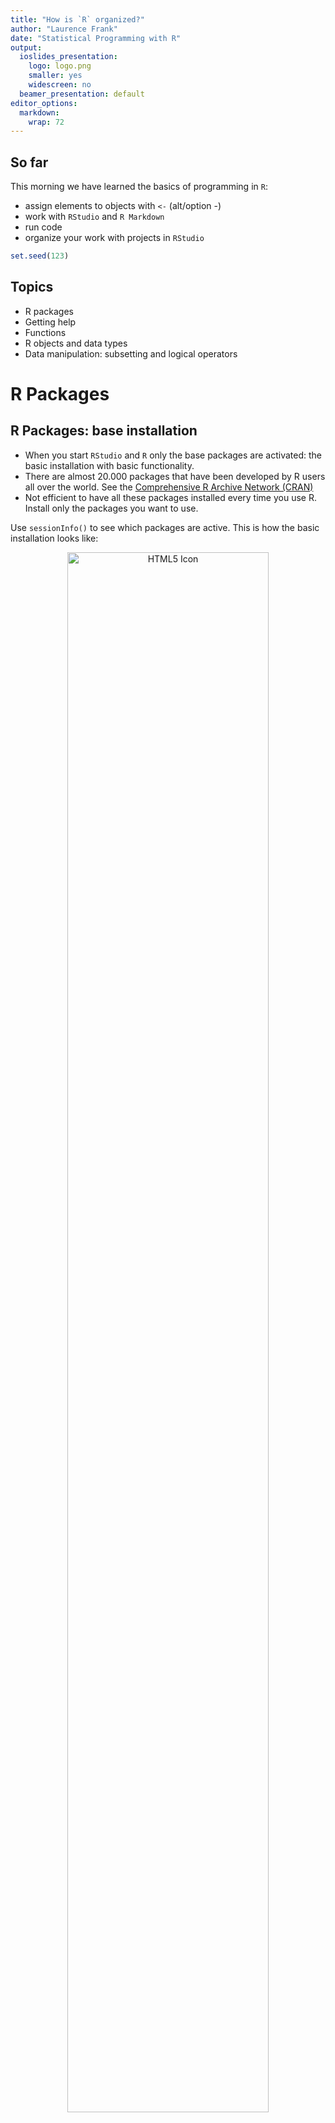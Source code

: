 ```yaml
---
title: "How is `R` organized?"
author: "Laurence Frank"
date: "Statistical Programming with R"
output:
  ioslides_presentation:
    logo: logo.png
    smaller: yes
    widescreen: no
  beamer_presentation: default
editor_options: 
  markdown: 
    wrap: 72
---
```


## So far

This morning we have learned the basics of programming in `R`:

- assign elements to objects with `<-` (alt/option -)
- work with `RStudio` and `R Markdown`
- run code
- organize your work with projects in `RStudio`

```r
set.seed(123)
```

## Topics

* R packages
* Getting help
* Functions
* R objects and data types
* Data manipulation: subsetting and logical operators


# R Packages

## R Packages: base installation

* When you start `RStudio` and `R` only the base packages are activated: the basic installation with basic functionality.
* There are almost 20.000 packages that have been developed by R users all over the world. See the [Comprehensive R Archive Network (CRAN)](https://cran.r-project.org/web/packages/)
* Not efficient to have all these packages installed every time you use R. Install only the packages you want to use.

Use `sessionInfo()` to see which packages are active. This is how the basic installation looks like:

<center>
<img src="figures/BaseInstallationR.png" alt="HTML5 Icon" width="80%"/>
</center>

## How to work with packages

Packages are like apps on your mobile phone.

* When you want to use a package for the first time, you have to install the package.
* Each time you want to use the package, you have to load (activate) it.

## Installing packages

The easiest way to install a package, e.g. mice, is to use:
```r
install.packages("mice")
```

Alternatively, you can also do it in `RStudio` through:

`Tools -> Install Packages`

An overview of the packages you have installed, see the tab “Packages” in the output pane:

<center>
<img src="figures/InstalledPackageOverview.png" alt="HTML5 Icon" width="80%"/>
</center>

## Loading packages

There are two ways to load a package in `R`:
```r
library(mice)
```

and

```r
require(mice)
```

When a package is not found (not installed):

* `require()` will produce a warning but will continue to run the rest of the code.
* `library()` will produce an error and stop running the rest of the code.

# Getting help

## Getting help when you know the function or package

Everything that is published on the Comprehensive `R` Archive Network (CRAN) and is aimed at `R` users, must be accompanied by a help file.

*In the search bar of the output pane:*

* type name of the function or package

*In the console:*

* type `help(sample)` or `?sample` (opens a help window).
* type `help(package=mice)` for packages
* when you start typing `sample` in console or editor (Markdown code chunk) a pop-up window appears with help about the structure of the function.

<center>
<img src="figures/Help-pop-up.png" alt="HTML5 Icon" width="100%"/>
</center>

## Getting help when you do not know the function or package

* Type your search term in the search bar of the output pane.

* In the console:
    + Type `??` followed by your search term.
    + For example `??anova` returns a list of all help pages that contain the word ‘anova’.

* Some packages have cheat sheets, see in `R Studio`, `Help menu -> Cheat Sheets`

* Google the search term(s) and add ‘R’ as keyword.

* Helpful websites: <http://www.stackoverflow.com> and <http://www.stackexchange.com>


# Functions

## Functions in R

* Functions are the building blocks of `R`

* Built-in or user-defined (programme your own functions).

* To use a function, type the function name with parentheses: `mean()`

* Typing the name of the function without the parentheses reveals the code of the function.

<center>
<img src="figures/syntax-function-sample.png" alt="HTML5 Icon" width="70%"/>
</center>

## The structure of functions in R

Every function in R has the following structure:

1. a function name
2. a set of arguments surrounded by parentheses `( )`
3. a body of code surrounded by curly braces `{ }`
4. default values
5. what the function will return

<center>
<img src="figures/Elements-of-a-function_HandsonProgrammingWithR_2.6.png" alt="HTML5 Icon" width="100%"/>
</center>

<sup>
[Image source: Garrett Grolemund, Hands-On Programming with R, 2.6](https://rstudio-education.github.io/hopr/basics.html#functions)
</sup>

## The structure of functions in R

Every function in R has the following structure:

<center>
<img src="figures/Elements-of-a-function_HandsonProgrammingWithR_2.6.png" alt="HTML5 Icon" width="100%"/>
</center>

<sup>
[Image source: Garrett Grolemund, Hands-On Programming with R, 2.6](https://rstudio-education.github.io/hopr/basics.html#functions)
</sup>


## Using R functions: arguments

When you want to use a function in R, you need to know which information you need to provide to the function. 

For example the function `sample()`

Use `args(<function name>)` to obtain info about the arguments and the default values: 

```r
args(sample)
```


Or make use of the pop-up help and use the TAB key to cycle through the arguments:

<center>
<img src="figures/Help-pop-up.png" alt="HTML5 Icon" width="100%"/>
</center>

## Using R functions: help file

Clicking `F1` opens the help file of the function `sample()`:

<center>
<img src="figures/R-Helpfile-function-sample.png" alt="HTML5 Icon" width="90%"/>
</center>

## Using R funtions: arguments

Now we can use the function to, for example, mimic the sampling of two dice.

```r
dice <- sample(1:6, size=2, replace=TRUE)
dice
```

`x` represents the items to sample from (the range of possible items). In this case the numbers 1 to 6 (the eyes of single die).

`size` is the number of items to choose, in this case 2

`replace=TRUE` means sampling with replacement

<img style="float: right;" src="figures/dice.png" alt="HTML5 Icon" width="35%"/>

## Using function arguments

Will the function work if we leave out the argument names and give only the values?

```r
dice <- sample(1:6, 2, TRUE)
dice
```

And if we change the order of the values?
```r
dice <- sample(2, 1:6, TRUE)
dice
```
## Using function arguments

Changing the order is possible only when the argument is mentioned. 
```r
dice <- sample(size=2, x=1:6, replace=TRUE)
dice
```
**Recommendation: type out the arguments and their values. This prevents errors and increases the readability of your code.**


# R objects and data types

## Vector: most basic R object

A vector is an indexed set of values (a list of numbers) and has one dimension (row vector or column vector). The simplest vector has 1 element. 

`c()` creates a list of numbers:

```r
v1 <- c(3)
v1
v2 <- c(1:12)
v2
```

Vectors can have the following data atomic modes: *integer, numeric/double, character, logical, complex*

## Most often used data types

**Numeric (double):**
```r
v3 <- c(100:110)
v3
```

**Integer:**
```r
v4 <- c(1L:12L)
v4
```
## Most often used data types

**Character:**
```r
v5 <- c(letters[21:26])
v5
names <- c("Mike", "Anne", "George")
names
```

**Logical:**
```r
v6 <- c(TRUE, FALSE)
v6
```

## Create vectors

With `c()` 
```r
vector <- c(25:30)
vector
```
Simple replication with `rep()`
```r
rep(1:2, 3)
```
## Create vectors

Or more complex:
```r
rep(c("A", "B"), c(2, 3))
rep(c("A", "B"), each=3)
```
Sequence of numbers with `seq()`
```r
seq(from=2, to=10, by=2)
```

## Matrices
`matrix()` creates arrays with specified dimensions
```r
rvect <- matrix(data=vector, nrow=6, ncol=1)
rvect
cvect <- matrix(data=vector, nrow=1, ncol=6)
cvect
```

```r
attributes(rvect)
```


## Matrices

A matrix:
```r
(M1 <- matrix(v2, nrow=3, ncol=4))
dim(M1)
(M2 <- matrix(v2, nrow=4, ncol=3))
```

## Vectors and matrices: limitation

Vectors and matrices can only hold one data type. Remember, matrices and vectors are numerical OR character objects. They can never contain both and still be used for numerical calculations. 
```r
vector
v5
(newvect <- c(vector, v5))
```
## Vectors and matrices: limitation

Vectors and matrices can only hold one data type
```r
vector
v5
M <- matrix(cbind(vector, v5), nrow=6, ncol=2)
M
```


## Lists

Lists are flexible data structures: the elements in a list may be a combination of different data types (numeric, character) and dimensions.


```r
L <- list(names, vector, M)
L
```
## Assigning names to elements

Assign names to the elements of a list with `names()`. Notice the `$`.

```r
names(L) <-c("Names", "Numbers", "Matrix")
L
```
## Data frames

A data frame is the `R` representation of a rectangular data set where the rows are the observations and the columns the variables.

Data frames can contain both numerical and character column vectors at the same time, although never in the same column. 
```r
D <- data.frame("V1" = rnorm(5),
                "V2" = rnorm(5, mean = 5, sd = 2), 
                "V3" = letters[1:5])
D
```

We 'filled' a data frame with two randomly generated sets from the normal distribution - where $V1$ is standard normal and $V2 \sim N(5,2)$ - and a character set. 

## Data frames (continued)
You can name the columns and rows in data frames with `row.names`:
```r
row.names(D) <- c("row 1", "row 2", "row 3", "row 4", "row 5")
D
```


## Factors

* Factors are used to represent categorical data (ordered or unordered).

* A factor is a vector with integers where each integer has a label.

* Factors facilitate interpretation of results in statistical modeling: a variable with labels "male", "female" is self-describing compared to a variable with values `1`, `2`.

* Factors are very useful in statistical modeling (linear models, GLM) where they facilitate the dummy coding process of categorical variables.

## Factors

Factor objects can be created with the `factor()` function.
```r
x <- factor(c("male", "male", "female", "male", "female"))
x
```

Obtain the `summary` of the factor:
```r
summary(x)
```

## Factors 
Factors are integer vectors where each integer has a label (`levels`):
```r
typeof(x)
```

```r
attributes(x)
```

# Data manipulation: subsetting and logical operators

## Subsetting
In the basic installation of R ("base R") there are three ways to select elements from vectors, matrices, lists and data frames: 

1) **`[]`**

2) **`[[]]`**

3) **`$`**


## Subsetting with `[]`

Square brackets `[]` are used to call single elements or entire rows and columns.

[**a**, **b**]: **a** refers to the row number(s), **b** refers to the column number(s).

```r
M <- matrix(rnorm(12), nrow=3, ncol=4)
M
M[2, 3]
```

## Subsetting with `[]`

Also for data frames:

```r
D
D[2, 3] # Select element "b"
```
## Subsetting with `[]`

Square brackets `[]` are used to call single elements

```r
D
D[2, ] # Select second row
D[, 1] # Select first column
```

## Subsetting with `[]`

```r
D
D[2:3, 2] # Select second and third row in second colum
D[1, c(2,3)] # Select elements in the first row, second and third column
```


## Subsetting with `[]`

```r
D
D[ , -3] # Select all rows and leave out the third column.
```

## Subsetting with `[]`

```r
D
D[2:3, -c(3)] # Select the second and third row minus the third column
```


## Subsetting with `[[]]`

The `[[]]` operator selects only one element

```r
L
L[[1]]
```

## Subsetting with `$`

Use `$` to select elements with name labels in lists or data frames:


```r
L
```

```r
L$Names
```

## Subsetting with `$`

Use `$` to select a variable in a data frame:

```r
D
```

```r
D$V3
```

## Logical operators
Logical operators are signs that evaluate a statement, such as `==`, `<`, `>`, `<=`, `>=`, and `|` (OR) as well as `&` (AND). Typing `!` before a logical operator takes the complement of that action. 

For example, if we would like to select elements of vector `v` that are larger than 6, we would type:
```r
v <- c(1:12)
v

v[v > 6]
```

## Why does a logical statement on a matrix return a vector?

```r
v
v > 6
```

The column values for `TRUE` may be of different length. A vector as a return is therefore more appropriate. The `TRUE` and `FALSE` values serve as indicators to select the elements in `v` larger than 6.
```r
v[v > 6]
```


## Logical operators

Symbol | Meaning
------ | ------
! | logical *not*
$\&$ | logical *and*
$|$ | logical *or* 
$<$ | less than
$<=$ | less than or equal to 
$>$ | greater than
$>=$ | greater than or equal to
$==$ | logical equals
$!=$ | not equal

## Integers and floating points
In R there are two types of numbers: integers and [floating point numbers](https://floating-point-gui.de/formats/fp/). Since computer memory is limited, you cannot store numbers with infinite precision. Numbers are therefore represented with floating point numbers. Floating points cannot represent decimal fractions exactly in most cases.
```r
(3 - 2.9)
(3 - 2.9) <= 0.1
```
Why does R tell us that `3 - 2.9 ≠ 0.1?`
```r
(3 - 2.9) - 0.1
```
## Floating point representation
Let's have a look at how the decimal fractions are actually represented as floating points. You can see this by asking a representation with 54 decimals.

```r
sprintf("%.54f",3 - 2.9)

sprintf("%.54f",0.1)

```

## How to work with floating points
The difference of 8.326673e-17 is smaller than the representable difference between two numbers whose value is close to 0.1. 

The smallest positive floating point number in R is: 2.220446e-16

```r
(3 - 2.9) - 0.1

 .Machine$double.eps
```

## How to work with floating points
You can verify whether the difference between two floating points is smaller than the smallest positive floating point number (2.220446e-16). 

Or use the `all.equal()` function which checks that the difference is close to the smallest floating point number.

```r
((3 - 2.9) - 0.1) < .Machine$double.eps

all.equal((3 - 2.9), 0.1)

```

# Practical

## Practical B

* Go to the course website and download the file "Practical B: template" (a Markdown file).

* Save the file in the project folder you created for this course, and, if necessary, open the R Project by clicking on the `.Rproj` file.

* Make the exercises, if possible without looking at the answers in the file "Practical B: solutions".

* In any case; ask for help when you feel help is needed. 
